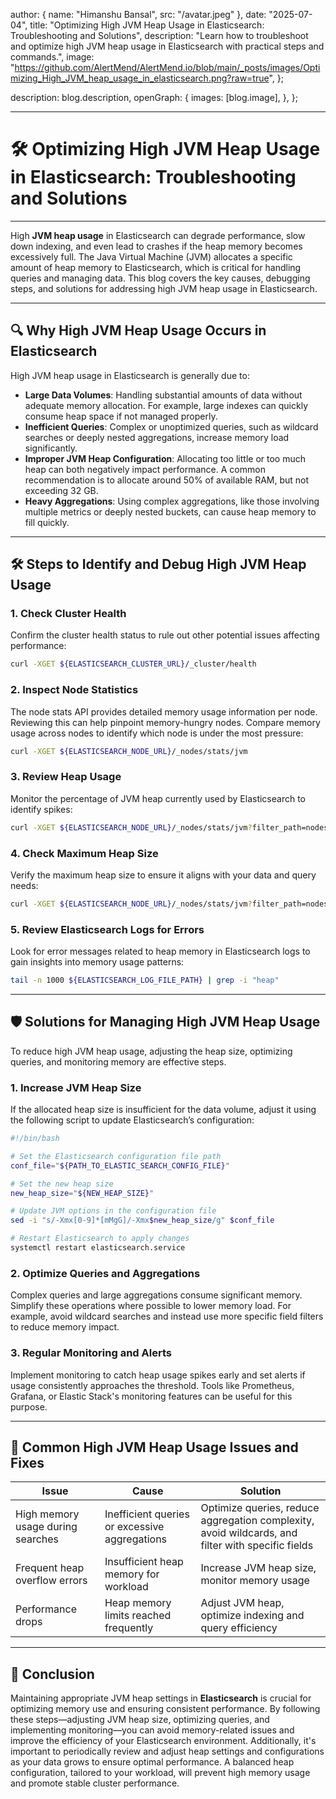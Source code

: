 
  author: { name: "Himanshu Bansal", src: "/avatar.jpeg" },
  date: "2025-07-04",
  title: "Optimizing High JVM Heap Usage in Elasticsearch: Troubleshooting and Solutions",
  description: "Learn how to troubleshoot and optimize high JVM heap usage in Elasticsearch with practical steps and commands.",
  image: "https://github.com/AlertMend/AlertMend.io/blob/main/_posts/images/Optimizing_High_JVM_heap_usage_in_elasticsearch.png?raw=true",
};

  description: blog.description,
  openGraph: {
    images: [blog.image],
  },
};


---
# 🛠️ **Optimizing High JVM Heap Usage in Elasticsearch: Troubleshooting and Solutions**
---

High **JVM heap usage** in Elasticsearch can degrade performance, slow down indexing, and even lead to crashes if the heap memory becomes excessively full. The Java Virtual Machine (JVM) allocates a specific amount of heap memory to Elasticsearch, which is critical for handling queries and managing data. This blog covers the key causes, debugging steps, and solutions for addressing high JVM heap usage in Elasticsearch.

---

## 🔍 **Why High JVM Heap Usage Occurs in Elasticsearch**

High JVM heap usage in Elasticsearch is generally due to:
- **Large Data Volumes**: Handling substantial amounts of data without adequate memory allocation. For example, large indexes can quickly consume heap space if not managed properly.
- **Inefficient Queries**: Complex or unoptimized queries, such as wildcard searches or deeply nested aggregations, increase memory load significantly.
- **Improper JVM Heap Configuration**: Allocating too little or too much heap can both negatively impact performance. A common recommendation is to allocate around 50% of available RAM, but not exceeding 32 GB.
- **Heavy Aggregations**: Using complex aggregations, like those involving multiple metrics or deeply nested buckets, can cause heap memory to fill quickly.

---

## 🛠️ **Steps to Identify and Debug High JVM Heap Usage**

### 1. **Check Cluster Health**
Confirm the cluster health status to rule out other potential issues affecting performance:
```bash
curl -XGET ${ELASTICSEARCH_CLUSTER_URL}/_cluster/health
```

### 2. **Inspect Node Statistics**
The node stats API provides detailed memory usage information per node. Reviewing this can help pinpoint memory-hungry nodes. Compare memory usage across nodes to identify which node is under the most pressure:
```bash
curl -XGET ${ELASTICSEARCH_NODE_URL}/_nodes/stats/jvm
```

### 3. **Review Heap Usage**
Monitor the percentage of JVM heap currently used by Elasticsearch to identify spikes:
```bash
curl -XGET ${ELASTICSEARCH_NODE_URL}/_nodes/stats/jvm?filter_path=nodes.*.jvm.mem.heap_used_percent
```

### 4. **Check Maximum Heap Size**
Verify the maximum heap size to ensure it aligns with your data and query needs:
```bash
curl -XGET ${ELASTICSEARCH_NODE_URL}/_nodes/stats/jvm?filter_path=nodes.*.jvm.mem.heap_max_in_bytes
```

### 5. **Review Elasticsearch Logs for Errors**
Look for error messages related to heap memory in Elasticsearch logs to gain insights into memory usage patterns:
```bash
tail -n 1000 ${ELASTICSEARCH_LOG_FILE_PATH} | grep -i "heap"
```

---

## 🛡️ **Solutions for Managing High JVM Heap Usage**

To reduce high JVM heap usage, adjusting the heap size, optimizing queries, and monitoring memory are effective steps.

### 1. **Increase JVM Heap Size**
If the allocated heap size is insufficient for the data volume, adjust it using the following script to update Elasticsearch’s configuration:
```bash
#!/bin/bash

# Set the Elasticsearch configuration file path
conf_file="${PATH_TO_ELASTIC_SEARCH_CONFIG_FILE}"

# Set the new heap size
new_heap_size="${NEW_HEAP_SIZE}"

# Update JVM options in the configuration file
sed -i "s/-Xmx[0-9]*[mMgG]/-Xmx$new_heap_size/g" $conf_file

# Restart Elasticsearch to apply changes
systemctl restart elasticsearch.service
```

### 2. **Optimize Queries and Aggregations**
Complex queries and large aggregations consume significant memory. Simplify these operations where possible to lower memory load. For example, avoid wildcard searches and instead use more specific field filters to reduce memory impact.

### 3. **Regular Monitoring and Alerts**
Implement monitoring to catch heap usage spikes early and set alerts if usage consistently approaches the threshold. Tools like Prometheus, Grafana, or Elastic Stack's monitoring features can be useful for this purpose.

---

## 🔄 **Common High JVM Heap Usage Issues and Fixes**

| **Issue**                        | **Cause**                                    | **Solution**                                            |
|----------------------------------|----------------------------------------------|---------------------------------------------------------|
| High memory usage during searches | Inefficient queries or excessive aggregations | Optimize queries, reduce aggregation complexity, avoid wildcards, and filter with specific fields |
| Frequent heap overflow errors    | Insufficient heap memory for workload        | Increase JVM heap size, monitor memory usage            |
| Performance drops                | Heap memory limits reached frequently        | Adjust JVM heap, optimize indexing and query efficiency |

---

## 🚀 **Conclusion**

Maintaining appropriate JVM heap settings in **Elasticsearch** is crucial for optimizing memory use and ensuring consistent performance. By following these steps—adjusting JVM heap size, optimizing queries, and implementing monitoring—you can avoid memory-related issues and improve the efficiency of your Elasticsearch environment. Additionally, it's important to periodically review and adjust heap settings and configurations as your data grows to ensure optimal performance. A balanced heap configuration, tailored to your workload, will prevent high memory usage and promote stable cluster performance.